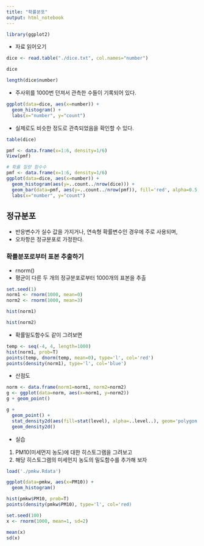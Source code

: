```yaml
---
title: "확률분포"
output: html_notebook
---
```

```R
library(ggplot2)
```

- 자료 읽어오기
```R
dice <- read.table("./dice.txt", col.names="number")
```

```R
dice
```

```R
length(dice$number)
```

- 주사위를 1000번 던져서 관측한 수들이 기록되어 있다.
```R
ggplot(data=dice, aes(x=number)) +
  geom_histogram() +
  labs(x="number", y="count")
```

- 실제로도 비슷한 정도로 관측되었음을 확인할 수 있다.
```R
table(dice)
```

```R
pmf <- data.frame(x=1:6, density=1/6)
View(pmf)
```

```R
# 확률 질량 함수수
pmf <- data.frame(x=1:6, density=1/6)
ggplot(data=dice, aes(x=number)) +
  geom_histogram(aes(y=..count../nrow(dice))) +
  geom_bar(data=pmf, aes(y=..count../nrow(pmf)), fill='red', alpha=0.5, width=0.2) +
  labs(x="number", y="count")
```

## 정규분포
- 반응변수가 실수 값을 가지거나, 연속형 확률변수인 경우에 주로 사용되며,
- 오차항은 정규분포로 가정한다.

### 확률분포로부터 표본 추출하기
- rnorm()
- 평균이 다른 두 개의 정규분포로부터 1000개의 표본을 추출

```R
set.seed(1)
norm1 <- rnorm(1000, mean=0)
norm2 <- rnorm(1000, mean=3)
```

```R
hist(norm1)
```

```R
hist(norm2)
```
- 확률밀도함수도 같이 그려보면
```R
temp <- seq(-4, 4, length=1000)
hist(norm1, prob=T)
points(temp, dnorm(temp, mean=0), type='l', col='red')
points(density(norm1), type='l', col='blue')
```

- 산점도
```R
norm <- data.frame(norm1=norm1, norm2=norm2)
g <- ggplot(data=norm, aes(x=norm1, y=norm2))
g + geom_point()
```

```R
g +
  geom_point() +
  stat_density2d(aes(fill=stat(level), alpha=..level..), geom='polygon') +
  geom_density2d()
```

- 실습
1. PM10(미세먼지 농도)에 대한 히스토그램을 그려보고
2. 해당 히스토그램의 미세먼지 농도의 밀도함수를 추가해 보자

```R
load('./pmkw.Rdata')

ggplot(data=pmkw, aes(x=PM10)) +
  geom_histogram()

hist(pmkw$PM10, prob=T)
points(density(pmkw$PM10), type='l', col='red)
```

```R
set.seed(100)
x <- rnorm(1000, mean=1, sd=2)

mean(x)
sd(x)
```